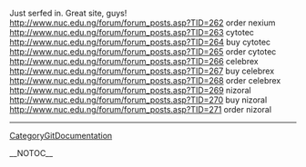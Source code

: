 Just serfed in. Great site, guys! http://www.nuc.edu.ng/forum/forum_posts.asp?TID=262 order nexium
http://www.nuc.edu.ng/forum/forum_posts.asp?TID=263 cytotec
http://www.nuc.edu.ng/forum/forum_posts.asp?TID=264 buy cytotec
http://www.nuc.edu.ng/forum/forum_posts.asp?TID=265 order cytotec
http://www.nuc.edu.ng/forum/forum_posts.asp?TID=266 celebrex
http://www.nuc.edu.ng/forum/forum_posts.asp?TID=267 buy celebrex
http://www.nuc.edu.ng/forum/forum_posts.asp?TID=268 order celebrex
http://www.nuc.edu.ng/forum/forum_posts.asp?TID=269 nizoral
http://www.nuc.edu.ng/forum/forum_posts.asp?TID=270 buy nizoral
http://www.nuc.edu.ng/forum/forum_posts.asp?TID=271 order nizoral
----
[[CategoryGitDocumentation]]

__NOTOC__